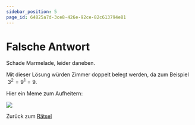 ```yaml
---
sidebar_position: 5
page_id: 64825a7d-3ce8-426e-92ce-82c613794e81
---
```


# Falsche Antwort

Schade Marmelade, leider daneben.&#x20;

Mit dieser Lösung würden Zimmer doppelt belegt werden, da zum Beispiel $\ 3^2 = 9^1 = 9$.

Hier ein Meme zum Aufheitern:&#x20;

![](./images/meme1.jpg)

Zurück zum [Rätsel](https://mint-26e.gbsl.website/fkqzke)